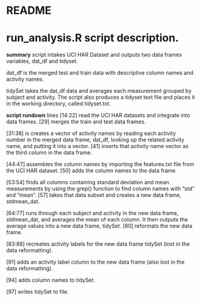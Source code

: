 README
========================================================

# run_analysis.R script description.

**summary**
script intakes UCI HAR Dataset and outputs two data frames variables, dat_df and tidyset. 

dat_df is the merged test and train data with descriptive column names and activity names. 

tidySet takes the dat_df data and averages each measurement grouped by subject and activity. The script also produces a tidyset text file and places it in the working directory, called tidyset.txt.

**script rundown**
lines [14:22] read the UCI HAR datasets and integrate into data frames. [29] merges the train and test data frames.

[31:38] is creates a vector of activity names by reading each activity number in the merged data frame, dat_df, looking up the related activity name, and putting it into a vector. [41] inserts that activity name vector as the third column in the data frame.

[44:47] assembles the column names by importing the features.txt file from the UCI HAR dataset. [50] adds the column names to the data frame

[53:54] finds all columns containing standard deviation and mean measurements by using the grep() function to find column names with "std" and "mean". [57] takes that data subset and creates a new data frame, stdmean_dat.

[64:77] runs through each subject and activity in the new data frame, stdmean_dat, and averages the mean of each column. It then outputs the average values into a new data frame, tidySet. [80] reformats the new data frame.

[83:88] recreates activity labels for the new data frame tidySet (lost in the data reformatting).

[91] adds an activity label column to the new data frame (also lost in the data reformatting).

[94] adds column names to tidySet.

[97] writes tidySet to file.